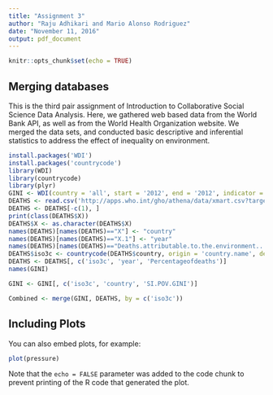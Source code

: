 ```yaml
---
title: "Assignment 3"
author: "Raju Adhikari and Mario Alonso Rodriguez"
date: "November 11, 2016"
output: pdf_document
---
```


```r
knitr::opts_chunk$set(echo = TRUE)
```

## Merging databases

This is the third pair assignment of Introduction to Collaborative Social Science Data Analysis. Here, we 
gathered web based data from the World Bank API, as well as from the World Health Organization website. We merged the data sets, and conducted basic descriptive and inferential statistics to address the effect of inequality on environment.

```r
install.packages('WDI')
install.packages('countrycode')
library(WDI)
library(countrycode)
library(plyr)
GINI <- WDI(country = 'all', start = '2012', end = '2012', indicator = 'SI.POV.GINI', extra = TRUE)
DEATHS <- read.csv('http://apps.who.int/gho/athena/data/xmart.csv?target=GHO/TOTENV_1,TOTENV_2,TOTENV_5&profile=crosstable&filter=COUNTRY:*;REGION:*;ENVCAUSE:ENVCAUSE000;ENVCAUSE:ENVCAUSE001;ENVCAUSE:ENVCAUSE060;ENVCAUSE:ENVCAUSE151&x-sideaxis=COUNTRY;YEAR&x-topaxis=GHO;ENVCAUSE')
DEATHS <- DEATHS[-c(1), ]
print(class(DEATHS$X))
DEATHS$X <- as.character(DEATHS$X)
names(DEATHS)[names(DEATHS)=="X"] <- "country"
names(DEATHS)[names(DEATHS)=="X.1"] <- "year"
names(DEATHS)[names(DEATHS)=="Deaths.attributable.to.the.environment...."] <- "Percentageofdeaths"
DEATHS$iso3c <- countrycode(DEATHS$country, origin = 'country.name', destination = 'iso3c', warn = TRUE)
DEATHS <- DEATHS[, c('iso3c', 'year', 'Percentageofdeaths')]
names(GINI)

GINI <- GINI[, c('iso3c', 'country', 'SI.POV.GINI')]

Combined <- merge(GINI, DEATHS, by = c('iso3c'))


```

## Including Plots

You can also embed plots, for example:

```r
plot(pressure)
```

Note that the `echo = FALSE` parameter was added to the code chunk to prevent printing of the R code that generated the plot.
